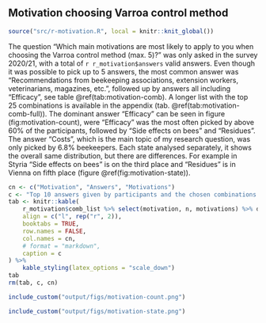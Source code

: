 ## Motivation choosing Varroa control method

```r
source("src/r-motivation.R", local = knitr::knit_global())
```

The question "Which main motivations are most likely to apply to you when choosing the Varroa control method (max. 5)?" was only asked in the survey 2020/21, with a total of `r r_motivation$answers` valid answers. Even though it was possible to pick up to 5 answers, the most common answer was "Recommendations from beekeeping associations, extension workers, veterinarians, magazines, etc.", followed up by answers all including "Efficacy", see table \@ref(tab:motivation-comb). A longer list with the top 25 combinations is available in the appendix (tab. \@ref(tab:motivation-comb-full)). The dominant answer "Efficacy" can be seen in figure (fig:motivation-count), were "Efficacy" was the most often picked by above 60% of the participants, followed by "Side effects on bees" and "Residues". The answer "Costs", which is the main topic of my research question, was only picked by 6.8% beekeepers. Each state analysed separately, it shows the overall same distribution, but there are differences. For example in Styria "Side effects on bees" is on the third place and "Residues" is in Vienna on fifth place (figure \@ref(fig:motivation-state)). 

```r
cn <- c("Motivation", "Answers", "Motivations")
c <- "Top 10 answers given by participants and the chosen combinations if multiple answers were selected. 'Answers' is the count this combination was picked and 'Motivations' are the number of different answers."
tab <- knitr::kable(
    r_motivation$comb_list %>% select(motivation, n, motivations) %>% dplyr::slice_max(n, n = 10),
    align = c("l", rep("r", 2)),
    booktabs = TRUE,
    row.names = FALSE,
    col.names = cn,
    # format = "markdown",
    caption = c
) %>%
    kable_styling(latex_options = "scale_down")
tab
rm(tab, c, cn)
```

```r
include_custom("output/figs/motivation-count.png")
```

```r
include_custom("output/figs/motivation-state.png")
```